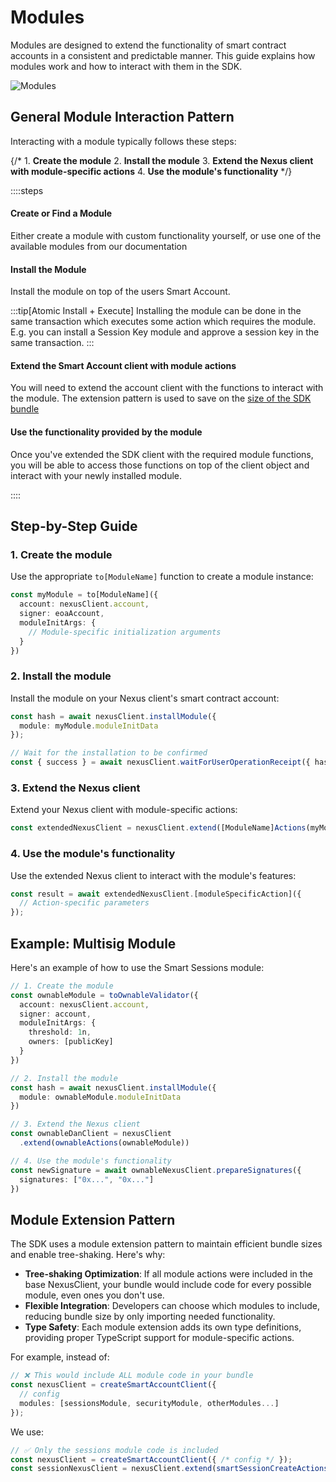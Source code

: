 # Modules

Modules are designed to extend the functionality of smart contract accounts in a consistent and predictable manner. This guide explains how modules work and how to interact with them in the SDK.

![Modules](https://i.imgur.com/hoOeSXS.png)

## General Module Interaction Pattern

Interacting with a module typically follows these steps:

{/* 1. **Create the module**
2. **Install the module**
3. **Extend the Nexus client with module-specific actions**
4. **Use the module's functionality** */}

::::steps
#### Create or Find a Module
Either create a module with custom functionality yourself, or use one of the available modules
from our documentation

#### Install the Module
Install the module on top of the users Smart Account. 

:::tip[Atomic Install + Execute]
Installing the module can be done in the same transaction which executes some action
which requires the module. E.g. you can install a Session Key module and approve a 
session key in the same transaction.
:::

#### Extend the Smart Account client with module actions 
You will need to extend the account client with the functions to interact 
with the module. The extension pattern is used to save on the [size of the 
SDK bundle](#module-extension-pattern)

#### Use the functionality provided by the module
Once you've extended the SDK client with the required module functions, you 
will be able to access those functions on top of the client object and interact
with your newly installed module. 

::::

## Step-by-Step Guide

### 1. Create the module

Use the appropriate `to[ModuleName]` function to create a module instance:

```typescript
const myModule = to[ModuleName]({
  account: nexusClient.account,
  signer: eoaAccount,
  moduleInitArgs: {
    // Module-specific initialization arguments
  }
})
```

### 2. Install the module

Install the module on your Nexus client's smart contract account:

```typescript
const hash = await nexusClient.installModule({
  module: myModule.moduleInitData
});

// Wait for the installation to be confirmed
const { success } = await nexusClient.waitForUserOperationReceipt({ hash });
```

### 3. Extend the Nexus client

Extend your Nexus client with module-specific actions:

```typescript
const extendedNexusClient = nexusClient.extend([ModuleName]Actions(myModule));
```

### 4. Use the module's functionality

Use the extended Nexus client to interact with the module's features:

```typescript
const result = await extendedNexusClient.[moduleSpecificAction]({
  // Action-specific parameters
});
```

## Example: Multisig Module

Here's an example of how to use the Smart Sessions module:

```typescript
// 1. Create the module
const ownableModule = toOwnableValidator({
  account: nexusClient.account,
  signer: account,
  moduleInitArgs: {
    threshold: 1n,
    owners: [publicKey]
  }
})

// 2. Install the module
const hash = await nexusClient.installModule({
  module: ownableModule.moduleInitData
})

// 3. Extend the Nexus client
const ownableDanClient = nexusClient
  .extend(ownableActions(ownableModule))

// 4. Use the module's functionality
const newSignature = await ownableNexusClient.prepareSignatures({
  signatures: ["0x...", "0x..."]
})
```

## Module Extension Pattern

The SDK uses a module extension pattern to maintain efficient bundle sizes and enable tree-shaking. Here's why:

- **Tree-shaking Optimization**: If all module actions were included in the base NexusClient, your bundle would include code for every possible module, even ones you don't use.
- **Flexible Integration**: Developers can choose which modules to include, reducing bundle size by only importing needed functionality.
- **Type Safety**: Each module extension adds its own type definitions, providing proper TypeScript support for module-specific actions.

For example, instead of:
```typescript
// ❌ This would include ALL module code in your bundle
const nexusClient = createSmartAccountClient({
  // config
  modules: [sessionsModule, securityModule, otherModules...]
});
```

We use:
```typescript
// ✅ Only the sessions module code is included
const nexusClient = createSmartAccountClient({ /* config */ });
const sessionNexusClient = nexusClient.extend(smartSessionCreateActions(sessionsModule));
```
